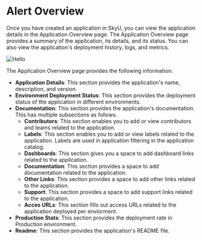 
# Alert Overview

Once you have created an application in SkyU, you can view the application details in the Application Overview page. The Application Overview page provides a summary of the application, its details, and its status. You can also view the application's deployment history, logs, and metrics.

<Image
  src="/assets/images/applications/app-overview.png"
  alt="Hello"
  width={1000}
  height={500}
/>

The Application Overview page provides the following information:

- **Application Details**: This section provides the application's name, description, and version.
- **Environment Deployment Status**: This section provides the deployment status of the application in different environments.
- **Documentation**: This section provides the application's documentation. This has multiple subsections as follows.
  - **Contributors**: This section enables you to add or view contributors and teams related to the application.
  - **Labels**: This section enables you to add or view labels related to the application. Labels are used in application filtering in the application catalog.
  - **Dashboards**: This section gives you a space to add dashboard links related to the application.
  - **Documentation**: This section provides a space to add documentation related to the application.
  - **Other Links**: This section provides a space to add other links related to the application.
  - **Support**: This section provides a space to add support links related to the application.
  - **Acces URLs**: This section fills out access URLs related to the application deployed per enviorment.
- **Production Stats**: This section provides the deployment rate in Production environment.
- **Readme**: This section provides the application's README file.
